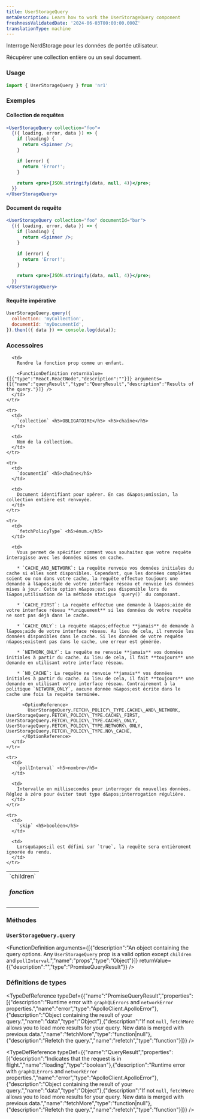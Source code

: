 ```yaml
---
title: UserStorageQuery
metaDescription: Learn how to work the UserStorageQuery component
freshnessValidatedDate: '2024-06-03T00:00:00.000Z'
translationType: machine
---
```


Interroge NerdStorage pour les données de portée utilisateur.

Récupérer une collection entière ou un seul document.

### Usage

```jsx
import { UserStorageQuery } from 'nr1'
```

### Exemples

#### Collection de requêtes

```jsx
<UserStorageQuery collection="foo">
  {({ loading, error, data }) => {
    if (loading) {
      return <Spinner />;
    }

    if (error) {
      return 'Error!';
    }

    return <pre>{JSON.stringify(data, null, 4)}</pre>;
  }}
</UserStorageQuery>
```

#### Document de requête

```jsx
<UserStorageQuery collection="foo" documentId="bar">
  {({ loading, error, data }) => {
    if (loading) {
      return <Spinner />;
    }

    if (error) {
      return 'Error!';
    }

    return <pre>{JSON.stringify(data, null, 4)}</pre>;
  }}
</UserStorageQuery>
```

#### Requête impérative

```js
UserStorageQuery.query({
  collection: 'myCollection',
  documentId: 'myDocumentId',
}).then(({ data }) => console.log(data));
```

### Accessoires

<table>
  <tbody>
    <tr>
      <td>
        `children` <h5>fonction</h5>
      </td>

      <td>
        Rendre la fonction prop comme un enfant.

        <FunctionDefinition returnValue={[{"type":"React.ReactNode","description":""}]} arguments={[{"name":"queryResult","type":"QueryResult","description":"Results of the query."}]} />
      </td>
    </tr>

    <tr>
      <td>
        `collection` <h5>OBLIGATOIRE</h5> <h5>chaîne</h5>
      </td>

      <td>
        Nom de la collection.
      </td>
    </tr>

    <tr>
      <td>
        `documentId` <h5>chaîne</h5>
      </td>

      <td>
        Document identifiant pour opérer. En cas d&apos;omission, la collection entière est renvoyée.
      </td>
    </tr>

    <tr>
      <td>
        `fetchPolicyType` <h5>énum.</h5>
      </td>

      <td>
        Vous permet de spécifier comment vous souhaitez que votre requête interagisse avec les données mises en cache.

        * `CACHE_AND_NETWORK`: La requête renvoie vos données initiales du cache si elles sont disponibles. Cependant, que les données complètes soient ou non dans votre cache, la requête effectue toujours une demande à l&apos;aide de votre interface réseau et renvoie les données mises à jour. Cette option n&apos;est pas disponible lors de l&apos;utilisation de la méthode statique `query()` du composant.

        * `CACHE_FIRST`: La requête effectue une demande à l&apos;aide de votre interface réseau **uniquement** si les données de votre requête ne sont pas déjà dans le cache.

        * `CACHE_ONLY`: La requête n&apos;effectue **jamais** de demande à l&apos;aide de votre interface réseau. Au lieu de cela, il renvoie les données disponibles dans le cache. Si les données de votre requête n&apos;existent pas dans le cache, une erreur est générée.

        * `NETWORK_ONLY`: La requête ne renvoie **jamais** vos données initiales à partir du cache. Au lieu de cela, il fait **toujours** une demande en utilisant votre interface réseau.

        * `NO_CACHE`: La requête ne renvoie **jamais** vos données initiales à partir du cache. Au lieu de cela, il fait **toujours** une demande en utilisant votre interface réseau. Contrairement à la politique `NETWORK_ONLY`, aucune donnée n&apos;est écrite dans le cache une fois la requête terminée.

          <OptionReference>
            UserStorageQuery.FETCH\_POLICY\_TYPE.CACHE\_AND\_NETWORK, UserStorageQuery.FETCH\_POLICY\_TYPE.CACHE\_FIRST, UserStorageQuery.FETCH\_POLICY\_TYPE.CACHE\_ONLY, UserStorageQuery.FETCH\_POLICY\_TYPE.NETWORK\_ONLY, UserStorageQuery.FETCH\_POLICY\_TYPE.NO\_CACHE,
          </OptionReference>
      </td>
    </tr>

    <tr>
      <td>
        `pollInterval` <h5>nombre</h5>
      </td>

      <td>
        Intervalle en millisecondes pour interroger de nouvelles données. Réglez à zéro pour éviter tout type d&apos;interrogation régulière.
      </td>
    </tr>

    <tr>
      <td>
        `skip` <h5>booléen</h5>
      </td>

      <td>
        Lorsqu&apos;il est défini sur `true`, la requête sera entièrement ignorée du rendu.
      </td>
    </tr>
  </tbody>
</table>

### Méthodes

### `UserStorageQuery.query`

<FunctionDefinition arguments={[{"description":"An object containing the query options. Any `UserStorageQuery` prop is a valid option except `children` and `pollInterval`.","name":"props","type":"Object"}]} returnValue={{"description":"","type":"PromiseQueryResult"}} />

### Définitions de types

<TypeDefReference typeDef={{"name":"PromiseQueryResult","properties":[{"description":"Runtime error with `graphQLErrors` and `networkError` properties.","name":"error","type":"ApolloClient.ApolloError"},{"description":"Object containing the result of your query.","name":"data","type":"Object"},{"description":"If not `null`, `fetchMore` allows you to load more results for your query. New data is merged with previous data.","name":"fetchMore","type":"function|null"},{"description":"Refetch the query.","name":"refetch","type":"function"}]}} />

<TypeDefReference typeDef={{"name":"QueryResult","properties":[{"description":"Indicates that the request is in flight.","name":"loading","type":"boolean"},{"description":"Runtime error with `graphQLErrors` and `networkError` properties.","name":"error","type":"ApolloClient.ApolloError"},{"description":"Object containing the result of your query.","name":"data","type":"Object"},{"description":"If not `null`, `fetchMore` allows you to load more results for your query. New data is merged with previous data.","name":"fetchMore","type":"function|null"},{"description":"Refetch the query.","name":"refetch","type":"function"}]}} />